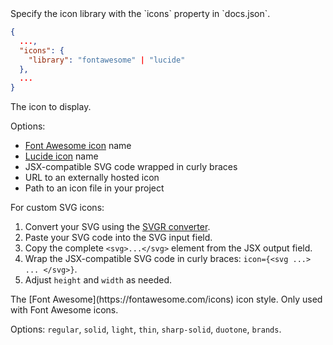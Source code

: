 <ResponseField name="icon" type="string" required>
  Specify the icon library with the `icons` property in `docs.json`.

```json docs.json
{
  ...,
  "icons": {
    "library": "fontawesome" | "lucide"
  },
  ...
}
```
</ResponseField>

<ResponseField name="icon" type="string" required>
  The icon to display.
  
  Options:
  - [Font Awesome icon](https://fontawesome.com/icons) name
  - [Lucide icon](https://lucide.dev/icons) name
  - JSX-compatible SVG code wrapped in curly braces
  - URL to an externally hosted icon
  - Path to an icon file in your project
  
  For custom SVG icons:
  1. Convert your SVG using the [SVGR converter](https://react-svgr.com/playground/).
  1. Paste your SVG code into the SVG input field.
  2. Copy the complete `<svg>...</svg>` element from the JSX output field.
  3. Wrap the JSX-compatible SVG code in curly braces: `icon={<svg ...> ... </svg>}`.
  4. Adjust `height` and `width` as needed.
</ResponseField>

<ResponseField name="iconType" type="string">
  The [Font Awesome](https://fontawesome.com/icons) icon style. Only used with Font Awesome icons. 
  
  Options: `regular`, `solid`, `light`, `thin`, `sharp-solid`, `duotone`, `brands`.
</ResponseField>